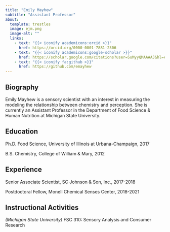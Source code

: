 ---
title: "Emily Mayhew"
subtitle: "Assistant Professor"
about:
  template: trestles
  image: ejm.png
  image-alt: ""
  links:
    - text: "{{< iconify academicons:orcid >}}"
      href: https://orcid.org/0000-0001-7881-2306
    - text: "{{< iconify academicons:google-scholar >}}"
      href: https://scholar.google.com/citations?user=SuMyyQMAAAAJ&hl=en
    - text: "{{< iconify fa:github >}}"
      href: https://github.com/emayhew
---
## Biography

Emily Mayhew is a sensory scientist with an interest in measuring the modeling the relationship between chemistry and perception. She is currently an Assistant Professor in the Department of Food Science & Human Nutrition at Michigan State University. 

## Education

Ph.D. Food Science, University of Illinois at Urbana-Champaign, 2017

B.S. Chemistry, College of William & Mary, 2012


## Experience

Senior Associate Scientist, SC Johnson & Son, Inc., 2017-2018

Postdoctoral Fellow, Monell Chemical Senses Center, 2018-2021


## Instructional Activities

*(Michigan State University)*
FSC 310: Sensory Analysis and Consumer Research 